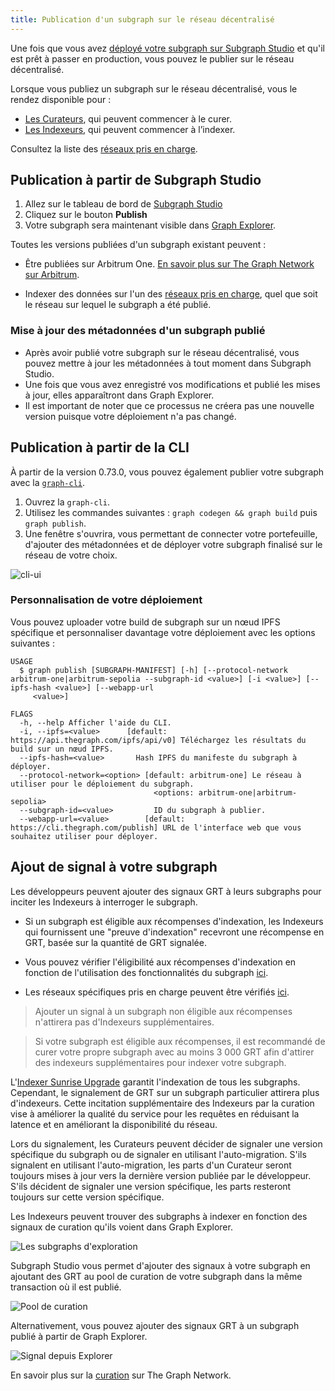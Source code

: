 ```yaml
---
title: Publication d'un subgraph sur le réseau décentralisé
---
```


Une fois que vous avez [déployé votre subgraph sur Subgraph Studio](/deploying/deploying-a-subgraph-to-studio) et qu'il est prêt à passer en production, vous pouvez le publier sur le réseau décentralisé.

Lorsque vous publiez un subgraph sur le réseau décentralisé, vous le rendez disponible pour :

- [Les Curateurs](/network/curating), qui peuvent commencer à le curer.
- [Les Indexeurs](/network/indexing), qui peuvent commencer à l’indexer.

<VideoEmbed youtube="satdwdbvzAQ" />

Consultez la liste des [réseaux pris en charge](/developing/supported-networks).

## Publication à partir de Subgraph Studio

1. Allez sur le tableau de bord de [Subgraph Studio](https://thegraph.com/studio/)
2. Cliquez sur le bouton **Publish**
3. Votre subgraph sera maintenant visible dans [Graph Explorer](https://thegraph.com/explorer/).

Toutes les versions publiées d'un subgraph existant peuvent :

- Être publiées sur Arbitrum One. [En savoir plus sur The Graph Network sur Arbitrum](/arbitrum/arbitrum-faq).

- Indexer des données sur l'un des [réseaux pris en charge](/developing/supported-networks), quel que soit le réseau sur lequel le subgraph a été publié.

### Mise à jour des métadonnées d'un subgraph publié

- Après avoir publié votre subgraph sur le réseau décentralisé, vous pouvez mettre à jour les métadonnées à tout moment dans Subgraph Studio.
- Une fois que vous avez enregistré vos modifications et publié les mises à jour, elles apparaîtront dans Graph Explorer.
- Il est important de noter que ce processus ne créera pas une nouvelle version puisque votre déploiement n'a pas changé.

## Publication à partir de la CLI

À partir de la version 0.73.0, vous pouvez également publier votre subgraph avec la [`graph-cli`](https://github.com/graphprotocol/graph-tooling/tree/main/packages/cli).

1. Ouvrez la `graph-cli`.
2. Utilisez les commandes suivantes : `graph codegen && graph build` puis `graph publish`.
3. Une fenêtre s'ouvrira, vous permettant de connecter votre portefeuille, d'ajouter des métadonnées et de déployer votre subgraph finalisé sur le réseau de votre choix.

![cli-ui](/img/cli-ui.png)

### Personnalisation de votre déploiement

Vous pouvez uploader votre build de subgraph sur un nœud IPFS spécifique et personnaliser davantage votre déploiement avec les options suivantes :

```
USAGE
  $ graph publish [SUBGRAPH-MANIFEST] [-h] [--protocol-network arbitrum-one|arbitrum-sepolia --subgraph-id <value>] [-i <value>] [--ipfs-hash <value>] [--webapp-url
     <value>]

FLAGS
  -h, --help Afficher l'aide du CLI.
  -i, --ipfs=<value>      [default: https://api.thegraph.com/ipfs/api/v0] Téléchargez les résultats du build sur un nœud IPFS.
  --ipfs-hash=<value>       Hash IPFS du manifeste du subgraph à déployer.
  --protocol-network=<option> [default: arbitrum-one] Le réseau à utiliser pour le déploiement du subgraph.
                                <options: arbitrum-one|arbitrum-sepolia>
  --subgraph-id=<value>         ID du subgraph à publier.
  --webapp-url=<value>        [default: https://cli.thegraph.com/publish] URL de l'interface web que vous souhaitez utiliser pour déployer.

```

## Ajout de signal à votre subgraph

Les développeurs peuvent ajouter des signaux GRT à leurs subgraphs pour inciter les Indexeurs à interroger le subgraph.

- Si un subgraph est éligible aux récompenses d'indexation, les Indexeurs qui fournissent une "preuve d'indexation" recevront une récompense en GRT, basée sur la quantité de GRT signalée.

- Vous pouvez vérifier l'éligibilité aux récompenses d'indexation en fonction de l'utilisation des fonctionnalités du subgraph [ici](https://github.com/graphprotocol/indexer/blob/main/docs/feature-support-matrix.md).

- Les réseaux spécifiques pris en charge peuvent être vérifiés [ici](/developing/supported-networks).

> Ajouter un signal à un subgraph non éligible aux récompenses n'attirera pas d'Indexeurs supplémentaires.

> Si votre subgraph est éligible aux récompenses, il est recommandé de curer votre propre subgraph avec au moins 3 000 GRT afin d'attirer des indexeurs supplémentaires pour indexer votre subgraph.

L'[Indexer Sunrise Upgrade](/sunrise/#what-is-the-upgrade-indexer) garantit l'indexation de tous les subgraphs. Cependant, le signalement de GRT sur un subgraph particulier attirera plus d'indexeurs. Cette incitation supplémentaire des Indexeurs par la curation vise à améliorer la qualité du service pour les requêtes en réduisant la latence et en améliorant la disponibilité du réseau.

Lors du signalement, les Curateurs peuvent décider de signaler une version spécifique du subgraph ou de signaler en utilisant l'auto-migration. S'ils signalent en utilisant l'auto-migration, les parts d'un Curateur seront toujours mises à jour vers la dernière version publiée par le développeur. S'ils décident de signaler une version spécifique, les parts resteront toujours sur cette version spécifique.

Les Indexeurs peuvent trouver des subgraphs à indexer en fonction des signaux de curation qu'ils voient dans Graph Explorer.

![Les subgraphs d'exploration](/img/explorer-subgraphs.png)

Subgraph Studio vous permet d'ajouter des signaux à votre subgraph en ajoutant des GRT au pool de curation de votre subgraph dans la même transaction où il est publié.

![Pool de curation](/img/curate-own-subgraph-tx.png)

Alternativement, vous pouvez ajouter des signaux GRT à un subgraph publié à partir de Graph Explorer.

![Signal depuis Explorer](/img/signal-from-explorer.png)

En savoir plus sur la [curation](/network/curating/) sur The Graph Network.
